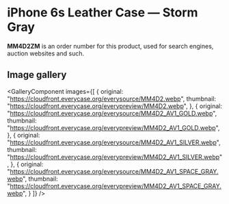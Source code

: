 
# iPhone 6s Leather Case — Storm Gray

<Callout type='info' emoji='👉🏻'>**MM4D2ZM** is an order number for this product, used for search engines, auction websites and such.</Callout>

## Image gallery

<GalleryComponent
    images={[
      {
        original: "https://cloudfront.everycase.org/everysource/MM4D2.webp",
        thumbnail: "https://cloudfront.everycase.org/everypreview/MM4D2.webp",
      },
      {
        original: "https://cloudfront.everycase.org/everysource/MM4D2_AV1_GOLD.webp",
        thumbnail: "https://cloudfront.everycase.org/everypreview/MM4D2_AV1_GOLD.webp",
      },
      {
        original: "https://cloudfront.everycase.org/everysource/MM4D2_AV1_SILVER.webp",
        thumbnail: "https://cloudfront.everycase.org/everypreview/MM4D2_AV1_SILVER.webp",
      },
      {
        original: "https://cloudfront.everycase.org/everysource/MM4D2_AV1_SPACE_GRAY.webp",
        thumbnail: "https://cloudfront.everycase.org/everypreview/MM4D2_AV1_SPACE_GRAY.webp",
      }
    ]}
  />
